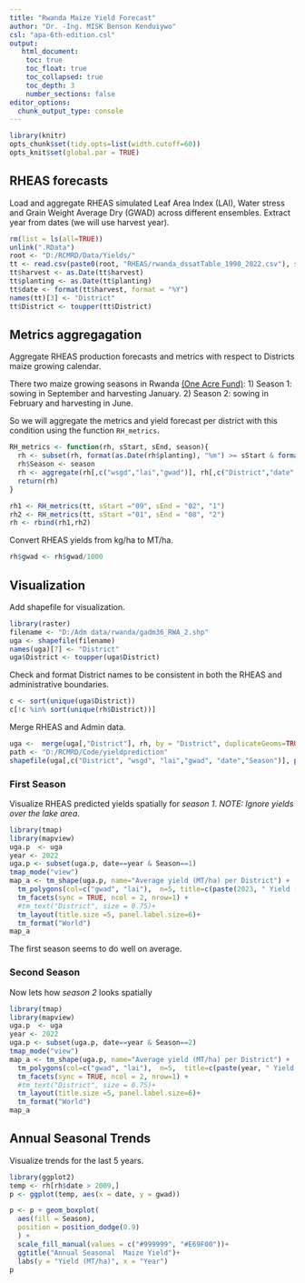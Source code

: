 ```yaml
---
title: "Rwanda Maize Yield Forecast"
author: "Dr. -Ing. MISK Benson Kenduiywo"
csl: "apa-6th-edition.csl"
output: 
   html_document:
    toc: true
    toc_float: true
    toc_collapsed: true
    toc_depth: 3
    number_sections: false
editor_options: 
  chunk_output_type: console
---
```


```r
library(knitr)
opts_chunk$set(tidy.opts=list(width.cutoff=60))
opts_knit$set(global.par = TRUE)
```

## RHEAS forecasts

Load and aggregate RHEAS simulated Leaf Area Index (LAI), Water stress and Grain Weight Average Dry (GWAD) across different ensembles. Extract year from dates (we will use harvest year).

```r
rm(list = ls(all=TRUE))
unlink(".RData")
root <- "D:/RCMRD/Data/Yields/"
tt <- read.csv(paste0(root, "RHEAS/rwanda_dssatTable_1990_2022.csv"), stringsAsFactors =  FALSE)
tt$harvest <- as.Date(tt$harvest)
tt$planting <- as.Date(tt$planting)
tt$date <- format(tt$harvest, format = "%Y")
names(tt)[3] <- "District"
tt$District <- toupper(tt$District)
```


## Metrics aggregagation

Aggregate RHEAS production forecasts and metrics with respect to Districts maize growing calendar. 

There two maize growing seasons in Rwanda [(One Acre Fund)](https://oneacrefund.org/blog/one-acre-fund-rwanda-launches-joint-venture-produce-maize-seed/#:~:text=Rwanda%20traditionally%20has%20two%20growing,in%20the%20shorter%20Season%20B.):
1) Season 1: sowing in September and harvesting January.
2) Season 2: sowing in February and harvesting in June. 

So we will aggregate the metrics and yield forecast per district with this condition using the function `RH_metrics`.

```r
RH_metrics <- function(rh, sStart, sEnd, season){
  rh <- subset(rh, format(as.Date(rh$planting), "%m") >= sStart & format(as.Date(rh$harvest), "%m") <= sEnd)
  rh$Season <- season
  rh <- aggregate(rh[,c("wsgd","lai","gwad")], rh[,c("District","date", "Season")], mean, na.rm=T)
  return(rh)
}

rh1 <- RH_metrics(tt, sStart ="09", sEnd = "02", "1")
rh2 <- RH_metrics(tt, sStart ="01", sEnd = "08", "2")
rh <- rbind(rh1,rh2)

```

Convert RHEAS yields from kg/ha to MT/ha.

```r
rh$gwad <- rh$gwad/1000
```


## Visualization

Add shapefile for visualization.

```r
library(raster)
filename <- "D:/Adm data/rwanda/gadm36_RWA_2.shp"
uga <- shapefile(filename)
names(uga)[7] <- "District"
uga$District <- toupper(uga$District)
```


Check and format District names to be consistent in both the RHEAS and administrative boundaries.

```r
c <- sort(unique(uga$District))
c[!c %in% sort(unique(rh$District))]
```

 Merge RHEAS and Admin data.
 
```r
uga <-  merge(uga[,"District"], rh, by = "District", duplicateGeoms=TRUE)
path <- "D:/RCMRD/Code/yieldprediction"
shapefile(uga[,c("District", "wsgd", "lai","gwad", "date","Season")], paste0(path,"/rwanda/rwanda_Maize_Forecasts.shp"),overwrite=T)

```


### First Season

Visualize RHEAS predicted yields spatially for *season 1*. *NOTE: Ignore yields over the lake area*.

```r
library(tmap)
library(mapview)
uga.p  <- uga
year <- 2022
uga.p <- subset(uga.p, date==year & Season==1)
tmap_mode("view")
map_a <- tm_shape(uga.p, name="Average yield (MT/ha) per District") +
  tm_polygons(col=c("gwad", "lai"),  n=5, title=c(paste(2023, " Yield (MT/ha)"), "Leaf Area Index")) +
  tm_facets(sync = TRUE, ncol = 2, nrow=1) +
  #tm_text("District", size = 0.75)+
  tm_layout(title.size =5, panel.label.size=6)+
  tm_format("World")
map_a

```

The first season seems to do well on average.

### Second Season

Now lets how  *season 2* looks spatially

```r
library(tmap)
library(mapview)
uga.p  <- uga
year <- 2022
uga.p <- subset(uga.p, date==year & Season==2)
tmap_mode("view")
map_a <- tm_shape(uga.p, name="Average yield (MT/ha) per District") +
  tm_polygons(col=c("gwad", "lai"),  n=5,  title=c(paste(year, " Yield (MT/ha)"), "Leaf Area Index"),n=5) +
  tm_facets(sync = TRUE, ncol = 2, nrow=1) +
  #tm_text("District", size = 0.75)+
  tm_layout(title.size =5, panel.label.size=6)+
  tm_format("World")
map_a

```


## Annual Seasonal Trends

Visualize trends for the last 5 years.
 
```r
library(ggplot2)
temp <- rh[rh$date > 2009,]
p <- ggplot(temp, aes(x = date, y = gwad))

p <- p + geom_boxplot(
  aes(fill = Season),
  position = position_dodge(0.9) 
  ) +
  scale_fill_manual(values = c("#999999", "#E69F00"))+
  ggtitle("Annual Seasonal  Maize Yield")+
  labs(y = "Yield (MT/ha)", x = "Year")
p

```
 
